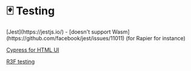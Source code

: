 
# 🃏 Testing

<Todo>
[Jest](https://jestjs.io/) - [doesn't support Wasm](https://github.com/facebook/jest/issues/11011) (for Rapier for instance)

[Cypress for HTML UI](https://www.cypress.io/)

[R3F testing](https://docs.pmnd.rs/react-three-fiber/tutorials/testing)

</Todo>
